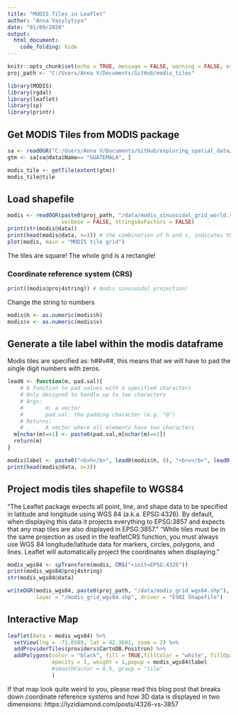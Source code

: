 ```yaml
---
title: "MODIS Tiles in Leaflet"
author: "Anna Vasylytsya"
date: "01/09/2020"
output: 
  html_document:
    code_folding: hide
---
```


```r
knitr::opts_chunk$set(echo = TRUE, message = FALSE, warning = FALSE, error = FALSE)
proj_path <- "C:/Users/Anna V/Documents/GitHub/modis_tiles"
```

```r
library(MODIS)
library(rgdal)
library(leaflet)
library(sp)
library(printr)
```

## Get MODIS Tiles from MODIS package
```r
sa <- readOGR("C:/Users/Anna V/Documents/GitHub/exploring_spatial_data/data/south_america_shp/SouthAmerica.shp")
gtm <- sa[sa@data$Name== "GUATEMALA", ]
```

```r
modis_tile <- getTile(extent(gtm))
modis_tile@tile
```

## Load shapefile

```r
modis <- readOGR(paste0(proj_path, "/data/modis_sinusoidal_grid_world.shp"), 
                 verbose = FALSE, stringsAsFactors = FALSE)
print(str(modis@data))
print(head(modis@data, n=3)) # the combination of h and v, indicates the modis tile
plot(modis, main = "MODIS tile grid")
```

The tiles are square! The whole grid is a rectangle!

### Coordinate reference system (CRS)
```r
print((modis@proj4string)) # modis sinusoidal projection!
```

Change the string to numbers
```r
modis$h <- as.numeric(modis$h)
modis$v <- as.numeric(modis$v)
```

## Generate a tile label within the modis dataframe 
Modis tiles are specified as: h##v##, this means that we will have to pad the single digit numbers with zeros.
```r
lead0 <- function(m, pad.val){
    # A function to pad values with a specified characters
    # Only designed to handle up to two characters
    # Args:
    #       m: a vector
    #       pad.val: the padding character (e.g. "0")
    # Returns:
    #       A vector where all elements have two characters
  m[nchar(m)==1] <- paste0(pad.val,m[nchar(m)==1])
  return(m)
}
```

```r
modis$label <- paste0("<b>h</b>", lead0(modis$h, 0), "<b>v</b>", lead0(modis$v, 0))
print(head(modis@data, n=3))
```

## Project modis tiles shapefile to WGS84
"The Leaflet package expects all point, line, and shape data to be specified in latitude and longitude using WGS 84 (a.k.a. EPSG:4326). By default, when displaying this data it projects everything to EPSG:3857 and expects that any map tiles are also displayed in EPSG:3857."
"While tiles must be in the same projection as used in the leafletCRS function, you must always use WGS 84 longitude/latitude data for markers, circles, polygons, and lines. Leaflet will automatically project the coordinates when displaying."

```r
modis_wgs84 <- spTransform(modis, CRS("+init=EPSG:4326"))
print(modis_wgs84@proj4string)
str(modis_wgs84@data)
```

```r
writeOGR(modis_wgs84, paste0(proj_path, "/data/modis_grid_wgs84.shp"), 
         layer = "/modis_grid_wgs84.shp", driver = "ESRI Shapefile")
```

## Interactive Map

```r
leaflet(data = modis_wgs84) %>%
  setView(lng = -71.0589, lat = 42.3601, zoom = 2) %>%
  addProviderTiles(providers$CartoDB.Positron) %>%
  addPolygons(color = "black", fill = TRUE,fillColor = "white", fillOpacity = 0.2,
              opacity = 1, weight = 1,popup = modis_wgs84$label
              #smoothFactor = 0.5, group = "tile"
              )
```

If that map look quite weird to you, please read this blog post that breaks down coordinate reference systems and how 3D data is displayed in two dimensions: https://lyzidiamond.com/posts/4326-vs-3857